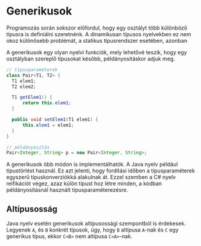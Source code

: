 # Generikusok

Programozás során sokszor előfordul, hogy egy osztályt több különböző típusra is definiálni szeretnénk. A dinamikusan
típusos nyelvekben ez nem okoz különösebb problémát, a statikus típusrendszer esetében, azonban

A generikusok egy olyan nyelvi funkciók, mely lehetővé teszik, hogy egy osztályban szereplő típusokat
később, példányosításkor adjuk meg.

```java
// típusparaméterek
class Pair<T1, T2> {
  T1 elem1;
  T2 elem2;

  T1 getElem1() {
      return this.elem1;
  }

  public void setElem1(T1 elem1) {
      this.elem1 = elem1;
  }
}

// példányosítás
Pair<Integer, String> p = new Pair<Integer, String>;
```

A generikusok öbb módon is implementálhatók. A Java nyelv például típustörlést használ. Ez azt jelenti, hogy fordítási
időben a típusparaméterek egyszerű típuskonverziókká alakulnak át. Ezzel szemben a C# nyelv reifikációt végez, azaz
külön típust hoz létre minden, a kódban példányosításnál használt típusparaméterezésre.

## Altípusosság

Java nyelv esetén generikusok altípusossági szempontból is érdekesek. Legyenek `A`, és `B` konkrét típusok, úgy, hogy `B` altípusa
`A`-nak és `C` egy generikus típus, ekkor `C<B>` nem altípusa `C<A>`-nak.

